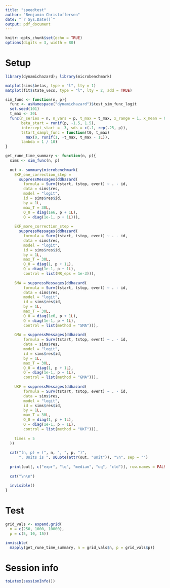 ```yaml
---
title: "speedtest"
author: "Benjamin Christoffersen"
date: "`r Sys.Date()`"
output: pdf_document
---
```


```r
knitr::opts_chunk$set(echo = TRUE)
options(digits = 3, width = 80)
```

# Setup 

```r
library(dynamichazard); library(microbenchmark)
```

```r
matplot(sims$betas, type = "l", lty = 1)
matplot(fit$state_vecs, type = "l", lty = 2, add = TRUE)
```


```r
sim_func <- function(n, p){
  func <- asNamespace("dynamichazard")$test_sim_func_logit
  set.seed(101)
  t_max <- 30L
  func(n_series = n, n_vars = p, t_max = t_max, x_range = 1, x_mean = 0,
       beta_start = runif(p, -1.5, 1.5), 
       intercept_start = -3, sds = c(.1, rep(.25, p)),
       tstart_sampl_func = function(t0, t_max)
         max(0, runif(1, -t_max, t_max - 1L)), 
       lambda = 1 / 10)
}

get_rune_time_summary <- function(n, p){
  sims <- sim_func(n, p)
  
  out <- summary(microbenchmark(
    EKF_one_correction_step = 
      suppressMessages(ddhazard(
        formula = Surv(tstart, tstop, event) ~ . - id, 
        data = sims$res,
        model = "logit",
        id = sims$res$id,
        by = 1L, 
        max_T = 30L, 
        Q_0 = diag(1e6, p + 1L),
        Q = diag(1e-1, p + 1L))),
    
    EKF_more_correction_step = 
      suppressMessages(ddhazard(
        formula = Surv(tstart, tstop, event) ~ . - id, 
        data = sims$res,
        model = "logit",
        id = sims$res$id,
        by = 1L, 
        max_T = 30L, 
        Q_0 = diag(1, p + 1L),
        Q = diag(1e-1, p + 1L),
        control = list(NR_eps = 1e-3))),
    
    SMA = suppressMessages(ddhazard(
        formula = Surv(tstart, tstop, event) ~ . - id, 
        data = sims$res,
        model = "logit",
        id = sims$res$id,
        by = 1L, 
        max_T = 30L, 
        Q_0 = diag(1e6, p + 1L),
        Q = diag(1e-1, p + 1L),
        control = list(method = "SMA"))),
    
    GMA = suppressMessages(ddhazard(
        formula = Surv(tstart, tstop, event) ~ . - id, 
        data = sims$res,
        model = "logit",
        id = sims$res$id,
        by = 1L, 
        max_T = 30L, 
        Q_0 = diag(1, p + 1L),
        Q = diag(1e-1, p + 1L),
        control = list(method = "GMA"))),
    
    UKF = suppressMessages(ddhazard(
        formula = Surv(tstart, tstop, event) ~ . - id, 
        data = sims$res,
        model = "logit",
        id = sims$res$id,
        by = 1L, 
        max_T = 30L, 
        Q_0 = diag(1, p + 1L),
        Q = diag(1e-1, p + 1L),
        control = list(method = "UKF"))),
    
    times = 5
  ))
  
  cat("(n, p) = (", n, ", ", p, ")",
      ". Units is ", sQuote(attr(out, "unit")), "\n", sep = "")
  
  print(out[, c("expr", "lq", "median", "uq", "cld")], row.names = FALSE)
  
  cat("\n\n")
  
  invisible() 
}
```

# Test

```r
grid_vals <- expand.grid(
  n = c(250, 1000, 10000),
  p = c(5, 10, 15))

invisible(
  mapply(get_rune_time_summary, n = grid_vals$n, p = grid_vals$p))
```

# Session info

```r
toLatex(sessionInfo())
```


